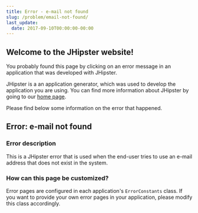 ```yaml
---
title: Error - e-mail not found
slug: /problem/email-not-found/
last_update:
  date: 2017-09-10T00:00:00-00:00
---
```


## Welcome to the JHipster website!

You probably found this page by clicking on an error message in an application that was developed with JHipster.

JHipster is a an application generator, which was used to develop the application you are using. You can find more information about JHipster by going to our [home page](/).

Please find below some information on the error that happened.


## Error: e-mail not found

### Error description

This is a JHipster error that is used when the end-user tries to use an e-mail address that does not exist in the system.

### How can this page be customized?

Error pages are configured in each application's `ErrorConstants` class. If you want to provide your own error pages in your application, please modify this class accordingly.
